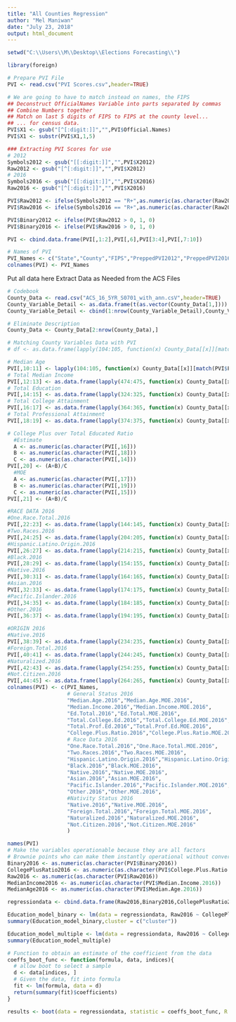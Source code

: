```yaml
---
title: "All Counties Regression"
author: "Mel Maniwan"
date: "July 23, 2018"
output: html_document
---
```


```r
setwd("C:\\Users\\M\\Desktop\\Elections Forecasting\\")

library(foreign)

# Prepare PVI File
PVI <- read.csv("PVI Scores.csv",header=TRUE)

# We are going to have to match instead on names, the FIPS
## Deconstruct OfficialNames Variable into parts separated by commas
## Combine Numbers together
## Match on last 5 digits of FIPS to FIPS at the county level...
## ... for census data.
PVI$X1 <- gsub("[^[:digit:]]","",PVI$Official.Names)
PVI$X1 <- substr(PVI$X1,1,5)

### Extracting PVI Scores for use
# 2012
Symbols2012 <- gsub("[[:digit:]]","",PVI$X2012)
Raw2012 <- gsub("[^[:digit:]]","",PVI$X2012)
# 2016
Symbols2016 <- gsub("[[:digit:]]","",PVI$X2016)
Raw2016 <- gsub("[^[:digit:]]","",PVI$X2016)

PVI$Raw2012 <- ifelse(Symbols2012 == "R+",as.numeric(as.character(Raw2012)),-1*as.numeric(as.character(Raw2012)))
PVI$Raw2016 <- ifelse(Symbols2016 == "R+",as.numeric(as.character(Raw2016)),-1*as.numeric(as.character(Raw2016)))

PVI$Binary2012 <- ifelse(PVI$Raw2012 > 0, 1, 0)
PVI$Binary2016 <- ifelse(PVI$Raw2016 > 0, 1, 0)

PVI <- cbind.data.frame(PVI[,1:2],PVI[,6],PVI[3:4],PVI[,7:10])

# Names of PVI 
PVI_Names <- c("State","County","FIPS","PreppedPVI2012","PreppedPVI2016","Raw2012","Raw2016","Binary2012","Binary2016")
colnames(PVI) <- PVI_Names
```


Put all data here
Extract Data as Needed from the ACS Files
```r
# Codebook
County_Data <- read.csv("ACS_16_5YR_S0701_with_ann.csV",header=TRUE)
County_Variable_Detail <- as.data.frame(t(as.vector(County_Data[1,])))
County_Variable_Detail <- cbind(1:nrow(County_Variable_Detail),County_Variable_Detail)

# Eliminate Description
County_Data <- County_Data[2:nrow(County_Data),]

# Matching County Variables Data with PVI
# df <- as.data.frame(lapply(104:105, function(x) County_Data[[x]][match(PVI$FIPS, County_Data$GEO.id2)]))

# Median Age
PVI[,10:11] <- lapply(104:105, function(x) County_Data[[x]][match(PVI$FIPS, County_Data$GEO.id2)])
# Total Median Income
PVI[,12:13] <- as.data.frame(lapply(474:475, function(x) County_Data[[x]][match(PVI$FIPS, County_Data$GEO.id2)]))
# Total Education
PVI[,14:15] <- as.data.frame(lapply(324:325, function(x) County_Data[[x]][match(PVI$FIPS, County_Data$GEO.id2)]))
# Total College Attainment
PVI[,16:17] <- as.data.frame(lapply(364:365, function(x) County_Data[[x]][match(PVI$FIPS, County_Data$GEO.id2)]))
# Total Professional Attainment
PVI[,18:19] <- as.data.frame(lapply(374:375, function(x) County_Data[[x]][match(PVI$FIPS, County_Data$GEO.id2)]))

# College Plus over Total Educated Ratio
  #Estimate
  A <- as.numeric(as.character(PVI[,16]))
  B <- as.numeric(as.character(PVI[,18]))
  C <- as.numeric(as.character(PVI[,14]))
PVI[,20] <- (A+B)/C
  #MOE
  A <- as.numeric(as.character(PVI[,17]))
  B <- as.numeric(as.character(PVI[,19]))
  C <- as.numeric(as.character(PVI[,15]))
PVI[,21] <- (A+B)/C 

#RACE DATA 2016
#One.Race.Total.2016
PVI[,22:23] <- as.data.frame(lapply(144:145, function(x) County_Data[[x]][match(PVI$FIPS, County_Data$GEO.id2)]))
#Two.Races.2016
PVI[,24:25] <- as.data.frame(lapply(204:205, function(x) County_Data[[x]][match(PVI$FIPS, County_Data$GEO.id2)]))
#Hispanic.Latino.Origin.2016
PVI[,26:27] <- as.data.frame(lapply(214:215, function(x) County_Data[[x]][match(PVI$FIPS, County_Data$GEO.id2)]))
#Black.2016
PVI[,28:29] <- as.data.frame(lapply(154:155, function(x) County_Data[[x]][match(PVI$FIPS, County_Data$GEO.id2)]))
#Native.2016
PVI[,30:31] <- as.data.frame(lapply(164:165, function(x) County_Data[[x]][match(PVI$FIPS, County_Data$GEO.id2)]))
#Asian.2016
PVI[,32:33] <- as.data.frame(lapply(174:175, function(x) County_Data[[x]][match(PVI$FIPS, County_Data$GEO.id2)]))
#Pacific.Islander.2016
PVI[,34:35] <- as.data.frame(lapply(184:185, function(x) County_Data[[x]][match(PVI$FIPS, County_Data$GEO.id2)]))
#Other.2016
PVI[,36:37] <- as.data.frame(lapply(194:195, function(x) County_Data[[x]][match(PVI$FIPS, County_Data$GEO.id2)]))

#ORIGIN 2016
#Native.2016
PVI[,38:39] <- as.data.frame(lapply(234:235, function(x) County_Data[[x]][match(PVI$FIPS, County_Data$GEO.id2)]))
#Foreign.Total.2016
PVI[,40:41] <- as.data.frame(lapply(244:245, function(x) County_Data[[x]][match(PVI$FIPS, County_Data$GEO.id2)]))
#Naturalized.2016
PVI[,42:43] <- as.data.frame(lapply(254:255, function(x) County_Data[[x]][match(PVI$FIPS, County_Data$GEO.id2)]))
#Not.Citizen.2016
PVI[,44:45] <- as.data.frame(lapply(264:265, function(x) County_Data[[x]][match(PVI$FIPS, County_Data$GEO.id2)]))
colnames(PVI) <- c(PVI_Names,
                   # General Status 2016
                   "Median.Age.2016","Median.Age.MOE.2016", 
                   "Median.Income.2016","Median.Income.MOE.2016",
                   "Ed.Total.2016","Ed.Total.MOE.2016",
                   "Total.College.Ed.2016","Total.College.Ed.MOE.2016",
                   "Total.Prof.Ed.2016","Total.Prof.Ed.MOE.2016",
                   "College.Plus.Ratio.2016","College.Plus.Ratio.MOE.2016",
                   # Race Data 2016
                   "One.Race.Total.2016","One.Race.Total.MOE.2016", 
                   "Two.Races.2016","Two.Races.MOE.2016",
                   "Hispanic.Latino.Origin.2016","Hispanic.Latino.Origin.MOE.2016",
                   "Black.2016","Black.MOE.2016",
                   "Native.2016","Native.MOE.2016",
                   "Asian.2016","Asian.MOE.2016",
                   "Pacific.Islander.2016","Pacific.Islander.MOE.2016",
                   "Other.2016","Other.MOE.2016",
                   #Nativity Status 2016
                   "Native.2016","Native.MOE.2016",
                   "Foreign.Total.2016","Foreign.Total.MOE.2016",
                   "Naturalized.2016","Naturalized.MOE.2016",
                   "Not.Citizen.2016","Not.Citizen.MOE.2016"
                   )

```


```R
names(PVI)
# Make the variables operationable because they are all factors
# Brownie points who can make them instantly operational without conversion.
Binary2016 <- as.numeric(as.character(PVI$Binary2016))
CollegePlusRatio2016 <- as.numeric(as.character(PVI$College.Plus.Ratio.2016))
Raw2016 <- as.numeric(as.character(PVI$Raw2016))
MedianIncome2016 <- as.numeric(as.character(PVI$Median.Income.2016))
MedianAge2016 <- as.numeric(as.character(PVI$Median.Age.2016))

regressiondata <- cbind.data.frame(Raw2016,Binary2016,CollegePlusRatio2016,MedianIncome2016,MedianAge2016)

Education_model_binary <- lm(data = regressiondata, Raw2016 ~ CollegePlusRatio2016)
summary(Education_model_binary,cluster = c("cluster"))

Education_model_multiple <- lm(data = regressiondata, Raw2016 ~ CollegePlusRatio2016 + MedianIncome2016 + MedianAge2016)
summary(Education_model_multiple)
```

```R
# Function to obtain an estimate of the coefficient from the data
coeffs_boot_func <- function(formula, data, indices){
  # allow boot to select a sample
  d <- data[indices, ]
  # Given the data, fit into formula
  fit <- lm(formula, data = d)
  return(summary(fit)$coefficients)
}

results <- boot(data = regressiondata, statistic = coeffs_boot_func, R = 10000,  data = regressiondata, formula = Raw2016 ~ CollegePlusRatio2016 + MedianIncome2016 + MedianAge2016)

```
